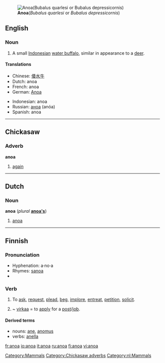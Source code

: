 {{wikipedia}}
[[Image:Anoa 3.jpg|right|thumb|'''Anoa'''(''Bubalus quarlesi'' or ''Bubalus depressicornis'')]]
==English==

===Noun===
{{en-noun}}

# A small [[Indonesian]] [[water buffalo]], similar in appearance to a [[deer]].

====Translations====
{{top}}
*Chinese: [[倭水牛]]
*Dutch: anoa
*French: anoa
*German: [[Anoa]]
{{mid}}
*Indonesian: anoa
*Russian: [[аноа]] (anóa) {{m}}
*Spanish: anoa {{m}}
{{bottom}}

[[Category:Mammals]]

----

==Chickasaw==

===Adverb===
'''anoa'''

# [[again]]

[[Category:Chickasaw adverbs]]

----

==Dutch==

===Noun===
'''anoa''' (''plural'' '''[[anoa's]]''')

# [[#English|anoa]]

[[Category:nl:Mammals]]

----

==Finnish==
{{Finnish index|an}}

===Pronunciation===
*Hyphenation: a·no·a
*Rhymes: [[sanoa]]
*{{IPA|lang=fi|['ɑnoɑ(ʔ)]}}

===Verb===
{{fi-verb|ano|type=punoa}}

# {{transitive}} To [[ask]], [[request]], [[plead]], [[beg]], [[implore]], [[entreat]], [[petition]], [[solicit]].
# {{transitive}} ~ [[virka]]a = to [[apply]] for a [[post]]/[[job]].

====Derived terms====
*nouns: [[ane#Finnish|ane]], [[anomus]]
*verbs: [[anella]]

[[fr:anoa]]
[[io:anoa]]
[[it:anoa]]
[[ru:anoa]]
[[fi:anoa]]
[[vi:anoa]]